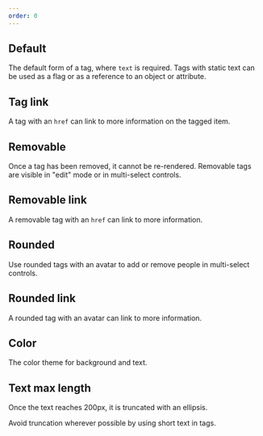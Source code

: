```yaml
---
order: 0
---
```




## Default

The default form of a tag, where `text` is required. Tags with static text can be used as a flag or as a reference to an object or attribute.

<Example Component={TagDefault} packageName="@atlaskit/tag" />

## Tag link

A tag with an `href` can link to more information on the tagged item.

<Example Component={TagLink} packageName="@atlaskit/tag" />

## Removable

Once a tag has been removed, it cannot be re-rendered. Removable tags are visible in "edit" mode or in multi-select controls.

<Example Component={TagRemovable} packageName="@atlaskit/tag" />

## Removable link

A removable tag with an `href` can link to more information.

<Example Component={TagRemovableLink} packageName="@atlaskit/tag" />

## Rounded

Use rounded tags with an avatar to add or remove people in multi-select controls.

<Example Component={TagRounded} packageName="@atlaskit/tag" />

## Rounded link

A rounded tag with an avatar can link to more information.

<Example Component={TagRoundedLink} packageName="@atlaskit/tag" />

## Color

The color theme for background and text.

<Example Component={TagColors} packageName="@atlaskit/tag" />

## Text max length

Once the text reaches 200px, it is truncated with an ellipsis.

Avoid truncation wherever possible by using short text in tags.

<Example Component={TagMaxLength} packageName="@atlaskit/tag" />

